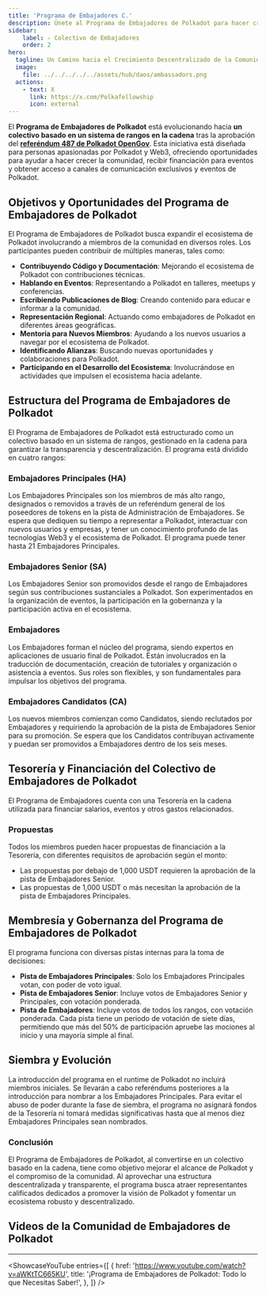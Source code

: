 ```yaml
---
title: 'Programa de Embajadores C.'
description: Únete al Programa de Embajadores de Polkadot para hacer crecer el ecosistema promoviendo Polkadot, organizando eventos y participando en la comunidad Web3.
sidebar:
    label: ✧ Colectivo de Embajadores
    order: 2
hero:
  tagline: Un Camino hacia el Crecimiento Descentralizado de la Comunidad de Polkadot.
  image: 
    file: ../../../../../assets/hub/daos/ambassadors.png
  actions:
    - text: X
      link: https://x.com/Polkafellowship
      icon: external
---
```



El **Programa de Embajadores de Polkadot** está evolucionando hacia **un colectivo basado en un sistema de rangos en la cadena** tras la aprobación del [**referéndum 487 de Polkadot OpenGov**](https://polkadot.polkassembly.io/referenda/487). Esta iniciativa está diseñada para personas apasionadas por Polkadot y Web3, ofreciendo oportunidades para ayudar a hacer crecer la comunidad, recibir financiación para eventos y obtener acceso a canales de comunicación exclusivos y eventos de Polkadot.

## Objetivos y Oportunidades del Programa de Embajadores de Polkadot
El Programa de Embajadores de Polkadot busca expandir el ecosistema de Polkadot involucrando a miembros de la comunidad en diversos roles. Los participantes pueden contribuir de múltiples maneras, tales como:

- **Contribuyendo Código y Documentación**: Mejorando el ecosistema de Polkadot con contribuciones técnicas.
- **Hablando en Eventos**: Representando a Polkadot en talleres, meetups y conferencias.
- **Escribiendo Publicaciones de Blog**: Creando contenido para educar e informar a la comunidad.
- **Representación Regional**: Actuando como embajadores de Polkadot en diferentes áreas geográficas.
- **Mentoría para Nuevos Miembros**: Ayudando a los nuevos usuarios a navegar por el ecosistema de Polkadot.
- **Identificando Alianzas**: Buscando nuevas oportunidades y colaboraciones para Polkadot.
- **Participando en el Desarrollo del Ecosistema**: Involucrándose en actividades que impulsen el ecosistema hacia adelante.

## Estructura del Programa de Embajadores de Polkadot
El Programa de Embajadores de Polkadot está estructurado como un colectivo basado en un sistema de rangos, gestionado en la cadena para garantizar la transparencia y descentralización. El programa está dividido en cuatro rangos:

### Embajadores Principales (HA)
Los Embajadores Principales son los miembros de más alto rango, designados o removidos a través de un referéndum general de los poseedores de tokens en la pista de Administración de Embajadores. Se espera que dediquen su tiempo a representar a Polkadot, interactuar con nuevos usuarios y empresas, y tener un conocimiento profundo de las tecnologías Web3 y el ecosistema de Polkadot. El programa puede tener hasta 21 Embajadores Principales.

### Embajadores Senior (SA)
Los Embajadores Senior son promovidos desde el rango de Embajadores según sus contribuciones sustanciales a Polkadot. Son experimentados en la organización de eventos, la participación en la gobernanza y la participación activa en el ecosistema.

### Embajadores
Los Embajadores forman el núcleo del programa, siendo expertos en aplicaciones de usuario final de Polkadot. Están involucrados en la traducción de documentación, creación de tutoriales y organización o asistencia a eventos. Sus roles son flexibles, y son fundamentales para impulsar los objetivos del programa.

### Embajadores Candidatos (CA)
Los nuevos miembros comienzan como Candidatos, siendo reclutados por Embajadores y requiriendo la aprobación de la pista de Embajadores Senior para su promoción. Se espera que los Candidatos contribuyan activamente y puedan ser promovidos a Embajadores dentro de los seis meses.

## Tesorería y Financiación del Colectivo de Embajadores de Polkadot
El Programa de Embajadores cuenta con una Tesorería en la cadena utilizada para financiar salarios, eventos y otros gastos relacionados.

### Propuestas
Todos los miembros pueden hacer propuestas de financiación a la Tesorería, con diferentes requisitos de aprobación según el monto:
- Las propuestas por debajo de 1,000 USDT requieren la aprobación de la pista de Embajadores Senior.
- Las propuestas de 1,000 USDT o más necesitan la aprobación de la pista de Embajadores Principales.

## Membresía y Gobernanza del Programa de Embajadores de Polkadot
El programa funciona con diversas pistas internas para la toma de decisiones:
- **Pista de Embajadores Principales**: Solo los Embajadores Principales votan, con poder de voto igual.
- **Pista de Embajadores Senior**: Incluye votos de Embajadores Senior y Principales, con votación ponderada.
- **Pista de Embajadores**: Incluye votos de todos los rangos, con votación ponderada.
Cada pista tiene un periodo de votación de siete días, permitiendo que más del 50% de participación apruebe las mociones al inicio y una mayoría simple al final.

## Siembra y Evolución
La introducción del programa en el runtime de Polkadot no incluirá miembros iniciales. Se llevarán a cabo referéndums posteriores a la introducción para nombrar a los Embajadores Principales. Para evitar el abuso de poder durante la fase de siembra, el programa no asignará fondos de la Tesorería ni tomará medidas significativas hasta que al menos diez Embajadores Principales sean nombrados.

### Conclusión
El Programa de Embajadores de Polkadot, al convertirse en un colectivo basado en la cadena, tiene como objetivo mejorar el alcance de Polkadot y el compromiso de la comunidad. Al aprovechar una estructura descentralizada y transparente, el programa busca atraer representantes calificados dedicados a promover la visión de Polkadot y fomentar un ecosistema robusto y descentralizado.

## Videos de la Comunidad de Embajadores de Polkadot
------------
<ShowcaseYouTube
  entries={[
    {
      href: 'https://www.youtube.com/watch?v=aWKtTC665KU',
      title: '¡Programa de Embajadores de Polkadot: Todo lo que Necesitas Saber!',
          },
  ]} />
